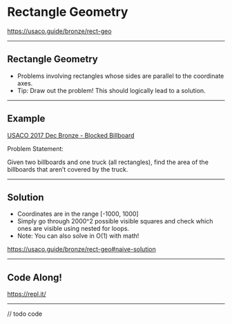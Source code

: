 

# Rectangle Geometry

https://usaco.guide/bronze/rect-geo

---

## Rectangle Geometry

<ListSteps>

- Problems involving rectangles whose sides are parallel to the coordinate axes.
- Tip: Draw out the problem! This should logically lead to a solution.

</ListSteps>

---

## Example

[USACO 2017 Dec Bronze - Blocked Billboard](http://www.usaco.org/index.php?page=viewproblem2&cpid=759)

<div>

Problem Statement:

Given two billboards and one truck (all rectangles), find the area of the billboards that aren’t covered by the truck.

</div>

---

## Solution

<ListSteps>

- Coordinates are in the range [-1000, 1000]
- Simply go through 2000^2 possible visible squares and check which ones are visible using nested for loops.
- Note: You can also solve in O(1) with math!

</ListSteps>

https://usaco.guide/bronze/rect-geo#naive-solution

---

## Code Along!

https://repl.it/

---

// todo code